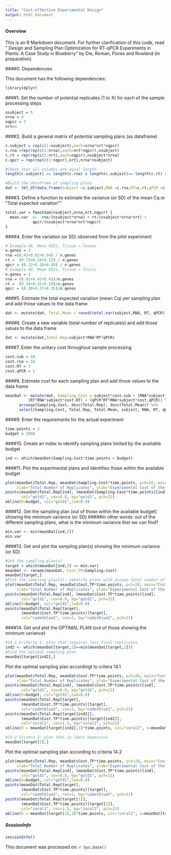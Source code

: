 ```yaml
---
title: "Cost-effective Experimental Design"
output: html_document
---
```


#### Overview

This is an R Markdown document. For further clarification of this code, read " Design and Sampling Plan Optimization for RT-qPCR Experiments in Plants: A Case Study in Blueberry" by Die, Roman, Flores and Rowland (in preparation). 

####0. Dependencies

This document has the following dependencies:
```r
library(dplyr)
```
  
  
####1. Set the number of potential replicates (1 to X) for each of the sample processing steps
```r
nsubject = 5
nrna = 4
nqpcr = 3
nrt=4
```
  
  
####2. Build a general matrix of potential sampling plans (as dataframe)
```r
c.subject = rep(c(1:nsubject),each=nrna*nrt*nqpcr)
c.rna =rep(rep(c(1:nrna),each=nrt*nqpcr),nsubject)
c.rt = rep(rep(c(1:nrt),each=nqpcr),nsubject*nrna)
c.qpcr = rep(rep(c(1:nqpcr),nrt),nrna*nsubject)

#Check that all columns are equal length 
length(c.subject) == length(c.rna) & length(c.subject)== length(c.rt) & length(c.subject)== length(c.qpcr)

#Build the dataframe of sampling plans
dat <- tbl_df(data.frame(subject =c.subject,RNA =c.rna,RT=c.rt,qPCR =c.qpcr))
```
  
  
####3. Define a function to estimate the variance (or SD) of the mean Cq or "Total expected variation""
```r
total.var = function(nsubject,nrna,nrt,nqpcr) {
  mean.var  <-  rna/(nsubject*nrna) + rt/(nsubject*nrna*nrt) +
            qpcr/(nsubject*nrna*nrt*nqpcr)
}
```
  
  
####4. Enter the variation (or SD) observed from the pilot experiment
```r
# Example 4A. Mean GOIs, Tissue = leaves
n.genes = 3
rna =(0.43+0.02+0.64) / n.genes
rt =  (0.73+0.28+0.53) / n.genes
qpcr = (0.32+0.18+0.49) / n.genes
# Example 4B. Mean GOIs, Tissue = fruits
n.genes = 3
rna = (0.41+0.42+0.43)/n.genes
rt =  (0.34+0.31+0.29)/n.genes
qpcr = (0.30+0.27+0.35)/n.genes
```
  
  
####5. Estimate the total expected variation (mean Cq) per sampling plan and add those values to the data frame
```r
dat <- mutate(dat, Total.Mean = round(total.var(subject,RNA, RT, qPCR),2))
```
  
  
####6. Create a new variable (total number of replicates) and add those values to the data frame
```r
dat <- mutate(dat,Total.Rep=subject*RNA*RT*qPCR)
```
  
  
####7. Enter the unitary cost throughout sample processing
```r
cost.sub = 50
cost.rna = 10
cost.RT = 3
cost.qPCR = 1
```
  
  
####8. Estimate cost for each sampling plan and add those values to the data frame
```r
meanDat <- mutate(dat, Sampling.Cost = subject*cost.sub + (RNA*subject*cost.rna) + 
          (RT*RNA*subject*cost.RT) + (qPCR*RT*RNA*subject*cost.qPCR)) %>%
      arrange(Sampling.Cost, desc(Total.Rep), desc(Total.Mean)) %>%
      select(Sampling.Cost, Total.Rep, Total.Mean, subject, RNA, RT, qPCR)
```
  
  
####9. Enter the requirements for the actual experiment
```r
time.points = 3
budget = 1000
```
  
  
####10. Create an index to identify sampling plans limited by the available budget
```r
ind <- which(meanDat$Sampling.Cost*time.points < budget)
```
  
  
####11. Plot the experimental plans and identifies those within the available budget
```r
plot(meanDat$Total.Rep, meanDat$Sampling.Cost*time.points, pch=20, main="Cost-optimal Plan",
     xlab="Total Number of Replicates", ylab="Experimental Cost of the Sampling Plan")
points(meanDat$Total.Rep[ind], (meanDat$Sampling.Cost*time.points)[ind],
       col="gold1", cex=0.8, bg="gold1", pch=21) 
abline(h=budget, col="gold1",lwd=0.8)
```
  
  
####12. Get the sampling plan (out of those within the available budget) showing the minimum variance (or SD)
#####In other words: out of the different sampling plans, what is the minimum variance that we can find?
```r
min.var <- min(meanDat[ind,3])
min.var
```
  
  
####13. Get and plot the sampling plan(s) showing the minimum variance (or SD)
```r
#Get the sampling plan(s) 
target = which(meanDat[ind,3] == min.var)
meanDat <- rename(meanDat, Cost.TP=Sampling.Cost)
meanDat[target,]
#Plot the sampling plan(s): identify plans with unique total number of replicates
plot(meanDat$Total.Rep, meanDat$Cost.TP*time.points, pch=20, main="Cost-optimal Plan",
     xlab="Total Number of Replicates", ylab="Experimental Cost of the Sampling Plan")
points(meanDat$Total.Rep[ind], (meanDat$Cost.TP*time.points)[ind],
       col="gold1", cex=0.8, bg="gold1", pch=21) 
abline(h=budget, col="gold1",lwd=0.8)
points(meanDat$Total.Rep[target], 
       (meanDat$Cost.TP*time.points)[target], 
       col="cadetblue2", cex=1, bg="cadetblue2", pch=21) 
```
  
  
####14. Get and plot the OPTIMAL PLAN (out of those showing the minimum variance)
```r
#14.1 Criteria 1: plan that requires less final replicates
ind2 <- which(meanDat[target,2]==min(meanDat[target,2]))
#Find the optimal sampling plan
meanDat[target[ind2],]
```
  
Plot the optimal sampling plan accordingt to critera 14.1
```r
plot(meanDat$Total.Rep, meanDat$Cost.TP*time.points, pch=20, main="Cost-optimal Plan",
     xlab="Total Number of Replicates", ylab="Experimental Cost of the Sampling Plan")
points(meanDat$Total.Rep[ind], (meanDat$Cost.TP*time.points)[ind],
       col="gold1", cex=0.8, bg="gold1", pch=21) 
abline(h=budget, col="gold1",lwd=0.8)
points(meanDat$Total.Rep[target], 
       (meanDat$Cost.TP*time.points)[target], 
       col="cadetblue2", cex=1, bg="cadetblue2", pch=21) 
points(meanDat$Total.Rep[target[ind2]], 
       (meanDat$Cost.TP*time.points)[target[ind2]], 
       col="coral2", cex=1.5, bg="coral2", pch=21) 
abline(h = meanDat[target[ind2],1]*time.points, col="coral2", v=meanDat[target[ind2],2] ) 
```
  
```r
#14.2 Critera 2: plan that is least expensive
meanDat[target[1],]
```
  
Plot the optimal sampling plan according to criteria 14.2
```r
plot(meanDat$Total.Rep, meanDat$Cost.TP*time.points, pch=20, main="Cost-optimal Plan",
     xlab="Total Number of Replicates", ylab="Experimental Cost of the Sampling Plan")
points(meanDat$Total.Rep[ind], (meanDat$Cost.TP*time.points)[ind],
       col="gold1", cex=0.8, bg="gold1", pch=21) 
abline(h=budget, col="gold1",lwd=0.8)
points(meanDat$Total.Rep[target], 
       (meanDat$Cost.TP*time.points)[target], 
       col="cadetblue2", cex=1, bg="cadetblue2", pch=21)
points(meanDat$Total.Rep[target[1]], 
       (meanDat$Cost.TP*time.points)[target[1]], 
       col="coral2", cex=1.5, bg="coral2", pch=21)
abline(h = meanDat[target[1],1]*time.points, col="coral2", v=meanDat[target[1],2] )       
```
  
##### SessionInfo

\scriptsize

```r
sessionInfo()
```

This document was processed on: `r Sys.Date()`
